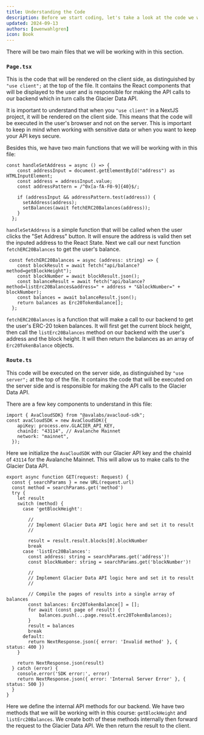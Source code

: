 ```yaml
---
title: Understanding the Code
description: Before we start coding, let's take a look at the code we will be working with.
updated: 2024-09-13
authors: [owenwahlgren]
icon: Book
---
```


There will be two main files that we will be working with in this section. 

### `Page.tsx`
This is the code that will be rendered on the client side, as distinguished by `"use client";` at the top of the file. It contains the React components that will be displayed to the user and is responsible for making the API calls to our backend which in turn calls the Glacier Data API.

It is important to understand that when you `"use client"` in a NextJS project, it will be rendered on the client side. This means that the code will be executed in the user's browser and not on the server. This is important to keep in mind when working with sensitive data or when you want to keep your API keys secure.

Besides this, we have two main functions that we will be working with in this file:
```tsx title="src/app/balance-app/page.tsx"
const handleSetAddress = async () => {
    const addressInput = document.getElementById("address") as HTMLInputElement;
    const address = addressInput.value;
    const addressPattern = /^0x[a-fA-F0-9]{40}$/;  

    if (addressInput && addressPattern.test(address)) {
      setAddress(address);
      setBalances(await fetchERC20Balances(address));
    }
  };
```
`handleSetAddress` is a simple function that will be called when the user clicks the "Set Address" button. It will ensure the address is valid then set the inputed address to the React State. Next we call our next function `fetchERC20Balances` to get the user's balance.


```tsx title="src/app/balance-app/page.tsx"
 const fetchERC20Balances = async (address: string) => {
    const blockResult = await fetch("api/balance?method=getBlockHeight");
    const blockNumber = await blockResult.json();
    const balanceResult = await fetch("api/balance?method=listErc20Balances&address=" + address + "&blockNumber=" + blockNumber);
    const balances = await balanceResult.json();
    return balances as Erc20TokenBalance[];
  };
```

`fetchERC20Balances` is a function that will make a call to our backend to get the user's ERC-20 token balances. It will first get the current block height, then call the `listErc20Balances` method on our backend with the user's address and the block height. It will then return the balances as an array of `Erc20TokenBalance` objects.

### `Route.ts`
This code will be executed on the server side, as distinguished by `"use server";` at the top of the file. It contains the code that will be executed on the server side and is responsible for making the API calls to the Glacier Data API.

There are a few key components to understand in this file:
```tsx title="src/app/api/balance/route.ts"
import { AvaCloudSDK} from "@avalabs/avacloud-sdk";
const avaCloudSDK = new AvaCloudSDK({
    apiKey: process.env.GLACIER_API_KEY,
    chainId: "43114", // Avalanche Mainnet
    network: "mainnet",
  });
```
Here we initialize the `AvaCloudSDK` with our Glacier API key and the chainId of `43114` for the Avalanche Mainnet. This will allow us to make calls to the Glacier Data API.

```tsx title="src/app/api/balance/route.ts"
export async function GET(request: Request) {
  const { searchParams } = new URL(request.url)
  const method = searchParams.get('method')
  try {
    let result
    switch (method) {
      case 'getBlockHeight':

        //
        // Implement Glacier Data API logic here and set it to result
        //

        result = result.result.blocks[0].blockNumber
        break
      case 'listErc20Balances':
        const address: string = searchParams.get('address')!
        const blockNumber: string = searchParams.get('blockNumber')!

        //
        // Implement Glacier Data API logic here and set it to result
        //

        // Compile the pages of results into a single array of balances
        const balances: Erc20TokenBalance[] = [];
        for await (const page of result) {
            balances.push(...page.result.erc20TokenBalances);
        }
        result = balances
        break
      default:
        return NextResponse.json({ error: 'Invalid method' }, { status: 400 })
    }
    
    return NextResponse.json(result)
  } catch (error) {
    console.error('SDK error:', error)
    return NextResponse.json({ error: 'Internal Server Error' }, { status: 500 })
  }
}
```

Here we define the internal API methods for our backend. We have two methods that we will be working with in this course: `getBlockHeight` and `listErc20Balances`.
We create both of these methods internally then forward the request to the Glacier Data API. We then return the result to the client.
